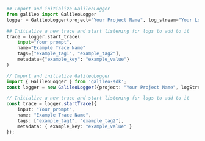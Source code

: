 ```python Python
## Import and initialize GalileoLogger
from galileo import GalileoLogger
logger = GalileoLogger(project="Your Project Name", log_stream="Your Log Stream Name")

## Initialize a new trace and start listening for logs to add to it
trace = logger.start_trace(
    input="Your prompt",
    name="Example Trace Name"
    tags=["example_tag1", "example_tag2"],
    metadata={"example_key": "example_value"}
)
```

```typescript Typescript
// Import and initialize GalileoLogger
import { GalileoLogger } from 'galileo-sdk';
const logger = new GalileoLogger({project: "Your Project Name", logStream: "Your Log Stream Name"});

// Initialize a new trace and start listening for logs to add to it
const trace = logger.startTrace({
    input: "Your prompt",
    name: "Example Trace Name",
    tags: ["example_tag1", "example_tag2"],
    metadata: { example_key: "example_value" }
});
```